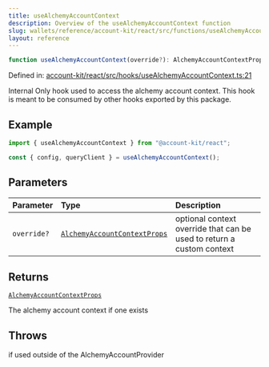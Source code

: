 ```yaml
---
title: useAlchemyAccountContext
description: Overview of the useAlchemyAccountContext function
slug: wallets/reference/account-kit/react/src/functions/useAlchemyAccountContext
layout: reference
---
```


```ts
function useAlchemyAccountContext(override?): AlchemyAccountContextProps;
```

Defined in: [account-kit/react/src/hooks/useAlchemyAccountContext.ts:21](https://github.com/alchemyplatform/aa-sdk/blob/923a52171f7246172caf350853843e6680197da9/account-kit/react/src/hooks/useAlchemyAccountContext.ts#L21)

Internal Only hook used to access the alchemy account context.
This hook is meant to be consumed by other hooks exported by this package.

## Example

```ts twoslash
import { useAlchemyAccountContext } from "@account-kit/react";

const { config, queryClient } = useAlchemyAccountContext();
```

## Parameters

| Parameter   | Type                                                                           | Description                                                           |
| :---------- | :----------------------------------------------------------------------------- | :-------------------------------------------------------------------- |
| `override?` | [`AlchemyAccountContextProps`](../type-aliases/AlchemyAccountContextProps.mdx) | optional context override that can be used to return a custom context |

## Returns

[`AlchemyAccountContextProps`](../type-aliases/AlchemyAccountContextProps.mdx)

The alchemy account context if one exists

## Throws

if used outside of the AlchemyAccountProvider
